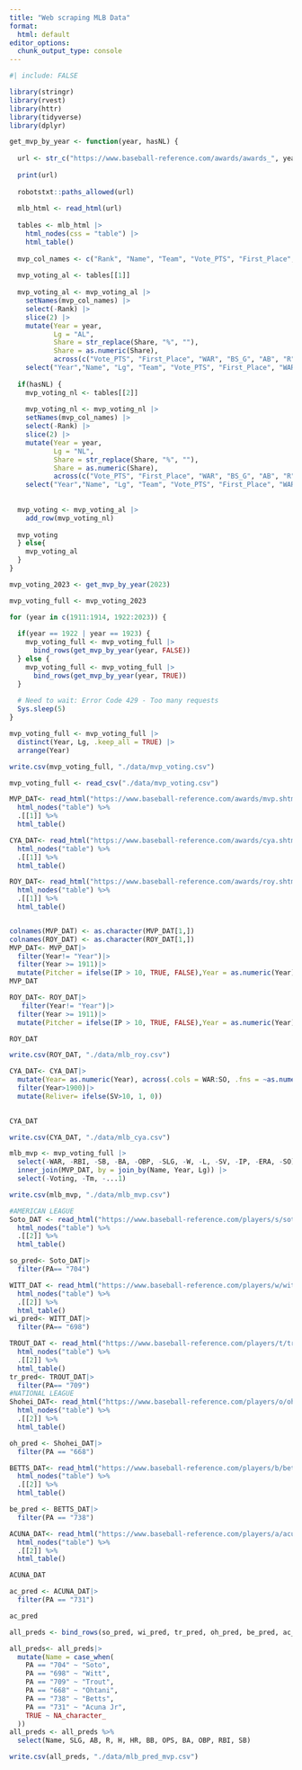 ```yaml
---
title: "Web scraping MLB Data"
format:
  html: default
editor_options: 
  chunk_output_type: console
---
```

```r
#| include: FALSE

library(stringr)
library(rvest)
library(httr)
library(tidyverse)
library(dplyr)
```

```r
get_mvp_by_year <- function(year, hasNL) {
  
  url <- str_c("https://www.baseball-reference.com/awards/awards_", year, ".shtml")
  
  print(url)
  
  robotstxt::paths_allowed(url)
  
  mlb_html <- read_html(url)
  
  tables <- mlb_html |>
    html_nodes(css = "table") |>
    html_table()
  
  mvp_col_names <- c("Rank", "Name", "Team", "Vote_PTS", "First_Place", "Share", "WAR", "BS_G", "AB", "R", "BS_H", "BS_HR", "RBI", "SB", "BS_BB", "BA", "OBP", "SLG", "OPS", "W", "L", "ERA", "WHIP", "PS_G", "GS", "SV", "IP", "PS_H", "PS_HR", "PS_BB","SO")
  
  mvp_voting_al <- tables[[1]]
  
  mvp_voting_al <- mvp_voting_al |>
    setNames(mvp_col_names) |>
    select(-Rank) |>
    slice(2) |>
    mutate(Year = year,
           Lg = "AL",
           Share = str_replace(Share, "%", ""),
           Share = as.numeric(Share),
           across(c("Vote_PTS", "First_Place", "WAR", "BS_G", "AB", "R", "BS_H", "BS_HR", "RBI", "SB", "BS_BB", "BA", "OBP", "SLG", "OPS", "W", "L", "ERA", "WHIP", "PS_G", "GS", "SV", "IP", "PS_H", "PS_HR", "PS_BB", "SO"), ~as.numeric(.))) |>
    select("Year","Name", "Lg", "Team", "Vote_PTS", "First_Place", "WAR", "BS_G", "AB", "R", "BS_H", "BS_HR", "RBI", "SB", "BS_BB", "BA", "OBP", "SLG", "OPS", "W", "L", "ERA", "WHIP", "PS_G", "GS", "SV", "IP", "PS_H", "PS_HR", "PS_BB", "SO")
  
  if(hasNL) {
    mvp_voting_nl <- tables[[2]]
    
    mvp_voting_nl <- mvp_voting_nl |>
    setNames(mvp_col_names) |>
    select(-Rank) |>
    slice(2) |>
    mutate(Year = year,
           Lg = "NL",
           Share = str_replace(Share, "%", ""),
           Share = as.numeric(Share),
           across(c("Vote_PTS", "First_Place", "WAR", "BS_G", "AB", "R", "BS_H", "BS_HR", "RBI", "SB", "BS_BB", "BA", "OBP", "SLG", "OPS", "W", "L", "ERA", "WHIP", "PS_G", "GS", "SV", "IP", "PS_H", "PS_HR", "PS_BB", "SO"), ~as.numeric(.))) |>
    select("Year","Name", "Lg", "Team", "Vote_PTS", "First_Place", "WAR", "BS_G", "AB", "R", "BS_H", "BS_HR", "RBI", "SB", "BS_BB", "BA", "OBP", "SLG", "OPS", "W", "L", "ERA", "WHIP", "PS_G", "GS", "SV", "IP", "PS_H", "PS_HR", "PS_BB", "SO")
  
  
  mvp_voting <- mvp_voting_al |>
    add_row(mvp_voting_nl)
  
  mvp_voting
  } else{
    mvp_voting_al
  }
}
```

```r
mvp_voting_2023 <- get_mvp_by_year(2023)

mvp_voting_full <- mvp_voting_2023

for (year in c(1911:1914, 1922:2023)) {
  
  if(year == 1922 | year == 1923) {
    mvp_voting_full <- mvp_voting_full |>
      bind_rows(get_mvp_by_year(year, FALSE))
  } else {
    mvp_voting_full <- mvp_voting_full |>
      bind_rows(get_mvp_by_year(year, TRUE))
  }
  
  # Need to wait: Error Code 429 - Too many requests
  Sys.sleep(5)
}

mvp_voting_full <- mvp_voting_full |>
  distinct(Year, Lg, .keep_all = TRUE) |>
  arrange(Year)

write.csv(mvp_voting_full, "./data/mvp_voting.csv")
```


```r
mvp_voting_full <- read_csv("./data/mvp_voting.csv")
```



```r
MVP_DAT<- read_html("https://www.baseball-reference.com/awards/mvp.shtml") |>
  html_nodes("table") %>%
  .[[1]] %>%  
  html_table()

CYA_DAT<- read_html("https://www.baseball-reference.com/awards/cya.shtml") |>
  html_nodes("table") %>%
  .[[1]] %>%  
  html_table()

ROY_DAT<- read_html("https://www.baseball-reference.com/awards/roy.shtml") |>
  html_nodes("table") %>%
  .[[1]] %>%  
  html_table()


colnames(MVP_DAT) <- as.character(MVP_DAT[1,])
colnames(ROY_DAT) <- as.character(ROY_DAT[1,])
MVP_DAT<- MVP_DAT|>
  filter(Year!= "Year")|>
  filter(Year >= 1911)|>
  mutate(Pitcher = ifelse(IP > 10, TRUE, FALSE),Year = as.numeric(Year), across(.cols = WAR:SO, .fns = ~as.numeric(as.character(.))) )
MVP_DAT

ROY_DAT<- ROY_DAT|>
   filter(Year!= "Year")|>
  filter(Year >= 1911)|>
  mutate(Pitcher = ifelse(IP > 10, TRUE, FALSE),Year = as.numeric(Year), across(.cols = WAR:SO, .fns = ~as.numeric(as.character(.))) )

ROY_DAT

write.csv(ROY_DAT, "./data/mlb_roy.csv")

CYA_DAT<- CYA_DAT|>
  mutate(Year= as.numeric(Year), across(.cols = WAR:SO, .fns = ~as.numeric(as.character(.))))|>
  filter(Year>1900)|>
  mutate(Reliver= ifelse(SV>10, 1, 0))
  

CYA_DAT

write.csv(CYA_DAT, "./data/mlb_cya.csv")
```



```r
mlb_mvp <- mvp_voting_full |>
  select(-WAR, -RBI, -SB, -BA, -OBP, -SLG, -W, -L, -SV, -IP, -ERA, -SO) |>
  inner_join(MVP_DAT, by = join_by(Name, Year, Lg)) |>
  select(-Voting, -Tm, -...1)

write.csv(mlb_mvp, "./data/mlb_mvp.csv")
```

```r

#AMERICAN LEAGUE 
Soto_DAT <- read_html("https://www.baseball-reference.com/players/s/sotoju01.shtml")|>
  html_nodes("table") %>%
  .[[2]] %>%  
  html_table()

so_pred<- Soto_DAT|>
  filter(PA== "704")

WITT_DAT <- read_html("https://www.baseball-reference.com/players/w/wittbo02.shtml")|>
  html_nodes("table") %>%
  .[[2]] %>%  
  html_table()
wi_pred<- WITT_DAT|>
  filter(PA== "698")

TROUT_DAT <- read_html("https://www.baseball-reference.com/players/t/troutmi01.shtml")|>
  html_nodes("table") %>%
  .[[2]] %>%  
  html_table()
tr_pred<- TROUT_DAT|>
  filter(PA== "709")
#NATIONAL LEAGUE
Shohei_DAT<- read_html("https://www.baseball-reference.com/players/o/ohtansh01.shtml") |>
  html_nodes("table") %>%
  .[[2]] %>%  
  html_table()

oh_pred <- Shohei_DAT|>
  filter(PA == "668")

BETTS_DAT<- read_html("https://www.baseball-reference.com/players/b/bettsmo01.shtml") |>
  html_nodes("table") %>%
  .[[2]] %>%  
  html_table()

be_pred <- BETTS_DAT|>
  filter(PA == "738")

ACUNA_DAT<- read_html("https://www.baseball-reference.com/players/a/acunaro01.shtml") |>
  html_nodes("table") %>%
  .[[2]] %>%  
  html_table()

ACUNA_DAT

ac_pred <- ACUNA_DAT|>
  filter(PA == "731")

ac_pred

all_preds <- bind_rows(so_pred, wi_pred, tr_pred, oh_pred, be_pred, ac_pred)

all_preds<- all_preds|>
  mutate(Name = case_when(
    PA == "704" ~ "Soto",
    PA == "698" ~ "Witt",
    PA == "709" ~ "Trout",
    PA == "668" ~ "Ohtani",
    PA == "738" ~ "Betts",
    PA == "731" ~ "Acuna Jr",
    TRUE ~ NA_character_
  ))
all_preds <- all_preds %>%
  select(Name, SLG, AB, R, H, HR, BB, OPS, BA, OBP, RBI, SB)

write.csv(all_preds, "./data/mlb_pred_mvp.csv")
```


